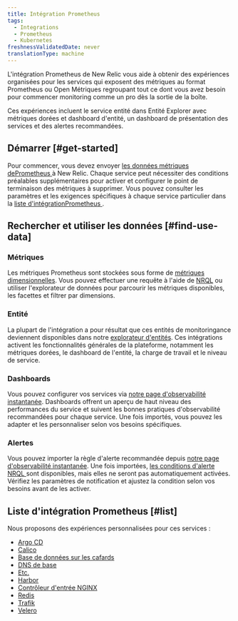 ```yaml
---
title: Intégration Prometheus
tags:
  - Integrations
  - Prometheus
  - Kubernetes
freshnessValidatedDate: never
translationType: machine
---
```


L&apos;intégration Prometheus de New Relic vous aide à obtenir des expériences organisées pour les services qui exposent des métriques au format Prometheus ou Open Métriques regroupant tout ce dont vous avez besoin pour commencer monitoring comme un pro dès la sortie de la boîte.

Ces expériences incluent le service entité dans Entité Explorer avec métriques dorées et dashboard d&apos;entité, un dashboard de présentation des services et des alertes recommandées.

## Démarrer [#get-started]

Pour commencer, vous devez envoyer [les données métriques dePrometheus ](/docs/infrastructure/prometheus-integrations/get-started/send-prometheus-metric-data-new-relic)à New Relic. Chaque service peut nécessiter des conditions préalables supplémentaires pour activer et configurer le point de terminaison des métriques à supprimer. Vous pouvez consulter les paramètres et les exigences spécifiques à chaque service particulier dans la [liste d&apos;intégrationPrometheus ](/docs/infrastructure/prometheus-integrations/integrations-list/integrations-list-intro#list).

## Rechercher et utiliser les données [#find-use-data]

### Métriques

Les métriques Prometheus sont stockées sous forme de [métriques dimensionnelles](/docs/data-apis/understand-data/metric-data/query-metric-data-type/). Vous pouvez effectuer une requête à l&apos;aide de [NRQL](/docs/telemetry-data-platform/get-data/apis/query-metric-data-type/) ou utiliser l&apos;explorateur de données pour parcourir les métriques disponibles, les facettes et filtrer par dimensions.

### Entité

La plupart de l&apos;intégration a pour résultat que ces entités de monitoringance deviennent disponibles dans notre [explorateur d&apos;entités](/docs/new-relic-one/use-new-relic-one/ui-data/new-relic-one-entity-explorer). Ces intégrations activent les fonctionnalités générales de la plateforme, notamment les métriques dorées, le dashboard de l&apos;entité, la charge de travail et le niveau de service.

### Dashboards

Vous pouvez configurer vos services <InlinePopover type="dashboards" />via [notre page d&apos;observabilité instantanée](https://onenr.io/06vjAmnD3jP). Dashboards offrent un aperçu de haut niveau des performances du service et suivent les bonnes pratiques d&apos;observabilité recommandées pour chaque service. Une fois importés, vous pouvez les adapter et les personnaliser selon vos besoins spécifiques.

### Alertes

Vous pouvez importer la règle d&apos;alerte recommandée depuis [notre page d&apos;observabilité instantanée](https://onenr.io/06vjAmnD3jP). Une fois importées, [les conditions d&apos;alerte NRQL ](/docs/alerts-applied-intelligence/new-relic-alerts/alert-conditions/create-nrql-alert-conditions)sont disponibles, mais elles ne seront pas automatiquement activées. Vérifiez les paramètres de notification et ajustez la condition selon vos besoins avant de les activer.

## Liste d&apos;intégration Prometheus [#list]

Nous proposons des expériences personnalisées pour ces services :

* [Argo CD](/docs/infrastructure/prometheus-integrations/integrations-list/argocd-integration)
* [Calico](/docs/infrastructure/prometheus-integrations/integrations-list/calico-integration)
* [Base de données sur les cafards](/docs/infrastructure/prometheus-integrations/integrations-list/cockroach-db-integration)
* [DNS de base](/docs/infrastructure/prometheus-integrations/integrations-list/core-dns-integration)
* [Etc.](/docs/infrastructure/prometheus-integrations/integrations-list/etcd-integration)
* [Harbor](/docs/infrastructure/prometheus-integrations/integrations-list/harbor-integration)
* [Contrôleur d&apos;entrée NGINX](/docs/infrastructure/prometheus-integrations/integrations-list/ingress-controller-integration)
* [Redis](/docs/infrastructure/prometheus-integrations/integrations-list/redis-integration)
* [Trafik](/docs/infrastructure/prometheus-integrations/integrations-list/traefik-integration)
* [Velero](/docs/infrastructure/prometheus-integrations/integrations-list/velero-integration)